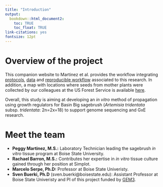 ```yaml
---
title: "Introduction"
output:
  bookdown::html_document2: 
    toc: TRUE
    toc_float: TRUE
link-citations: yes
fontsize: 12pt
---
```


# Overview of the project

This companion website to Martinez et al. provides the workflow integrating [protocols](protocols.html), [data](https://github.com/svenbuerki/Sagebrush_rooting_in_vitro_prop) and [reproducible workflow](Analyses_rooting.html) associated to this research. In addition, a map with locations where seeds from mother plants were collected by our colleagues at the US Forest Service is available [here](location_pop.html). 

Overall, this study is aiming at developing an *in vitro* method of propagation using growth regulators for Basin Big sagebrush (*Artemisia tridentata* subsp. *tridentata*: 2n=2x=18) to support genome sequencing and GxE research.

# Meet the team

- **Peggy Martinez, M.S.:** Laboratory Technician leading the sagebrush *in vitro* tissue program at Boise State University. 
- **Rachael Barron, M.S.:** Contributes her expertise in *in vitro* tissue culture gained through her position at Simplot.
- **Marcelo Serpe, Ph.D:** Professor at Boise State Univeristy.
- **Sven Buerki, Ph.D** (sven.buerki@boisestate.edu): Assistant Professor at Boise State Univeristy and PI of this project funded by [GEM3](funding.html).